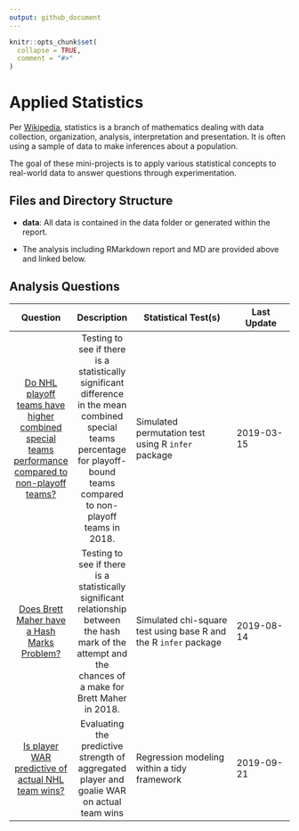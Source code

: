 ```yaml
---
output: github_document
---
```


<!-- README.md is generated from README.Rmd. Please edit that file -->

```r
knitr::opts_chunk$set(
  collapse = TRUE,
  comment = "#>"
)
```
# Applied Statistics

Per [Wikipedia](https://en.wikipedia.org/wiki/Statistics), statistics is a branch of mathematics dealing with data collection, organization, analysis, interpretation and presentation. It is often using a sample of data to make inferences about a population. 

The goal of these mini-projects is to apply various statistical concepts to real-world data to answer questions through experimentation. 

## Files and Directory Structure

- __data__: All data is contained in the data folder or generated within the report. 

- The analysis including RMarkdown report and MD are provided above and linked below. 

## Analysis Questions

|  Question  | Description | Statistical Test(s) | Last Update
| :--------: | :---------: | ------------------- | -----------
| [Do NHL playoff teams have higher combined special teams performance compared to non-playoff teams?](https://github.com/bclark86/stats-fun/blob/master/nhl_playoffs_vs_specialteams/nhl_team_scoring_hypothesis_test.md) | Testing to see if there is a statistically significant difference in the mean combined special teams percentage for playoff-bound teams compared to non-playoff teams in 2018. | Simulated permutation test using R `infer` package | 2019-03-15
| [Does Brett Maher have a Hash Marks Problem?](http://htmlpreview.github.io/?https://github.com/bclark86/stats-fun/blob/master/nfl_hashmark_problem/nfl_hashmark_problem.html) | Testing to see if there is a statistically significant relationship between the hash mark of the attempt and the chances of a make for Brett Maher in 2018. | Simulated chi-square test using base R and the R `infer` package | 2019-08-14
| [Is player WAR predictive of actual NHL team wins?](http://htmlpreview.github.io/?https://github.com/bclark86/stats-fun/blob/master/nhl_WAR_analysis/nhl_WAR_analysis.html) | Evaluating the predictive strength of aggregated player and goalie WAR on actual team wins | Regression modeling within a tidy framework | 2019-09-21